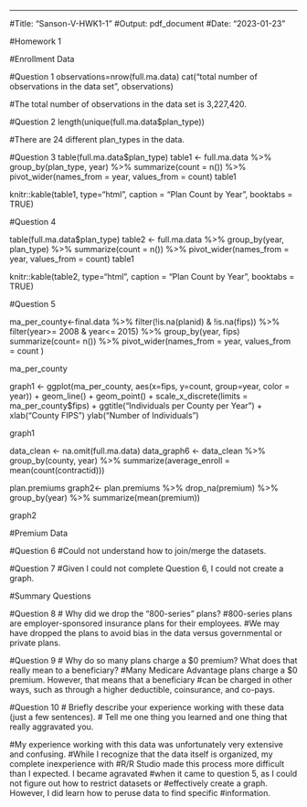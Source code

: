 ---
#Title: "Sanson-V-HWK1-1"
#Output: pdf_document
#Date: "2023-01-23"

#Homework 1

#Enrollment Data

#Question 1
observations=nrow(full.ma.data)
cat("total number of observations in the data set", observations)

#The total number of observations in the data set is 3,227,420. 

#Question 2
length(unique(full.ma.data$plan_type))

#There are 24 different plan_types in the data. 

#Question 3
table(full.ma.data$plan_type)
table1 <- full.ma.data %>%
  group_by(plan_type, year) %>%
  summarize(count = n()) %>%
  pivot_wider(names_from = year, values_from = count)
table1

knitr::kable(table1,
             type="html", caption = "Plan Count by Year", booktabs = TRUE)

#Question 4

table(full.ma.data$plan_type)
table2 <- full.ma.data %>%
  group_by(year, plan_type) %>%
  summarize(count = n()) %>%
  pivot_wider(names_from = year, values_from = count)
table1

knitr::kable(table2,
             type="html", caption = "Plan Count by Year", booktabs = TRUE)

#Question 5

ma_per_county<-final.data %>%
  filter(!is.na(planid) & !is.na(fips)) %>%
  filter(year>= 2008 &  year<= 2015) %>%
  group_by(year, fips)
  summarize(count= n())  %>%
  pivot_wider(names_from = year, values_from = count )
  
ma_per_county
  
graph1 <- ggplot(ma_per_county, aes(x=fips, y=count, group=year, color = year)) +
  geom_line() +
  geom_point() +
  scale_x_discrete(limits = ma_per_county$fips) +
  ggtitle("Individuals per County per Year ") +
  xlab("County FIPS")
  ylab("Number of Individuals")

graph1

data_clean <- na.omit(full.ma.data)
data_graph6 <- data_clean %>%
  group_by(county, year) %>%
  summarize(average_enroll = mean(count(contractid)))

plan.premiums
graph2<- plan.premiums %>%
  drop_na(premium) %>%
  group_by(year) %>%
  summarize(mean(premium))

graph2

#Premium Data

#Question 6
#Could not understand how to join/merge the datasets. 

#Question 7
#Given I could not complete Question 6, I could not create a graph. 

#Summary Questions

#Question 8
# Why did we drop the “800-series” plans?
#800-series plans are employer-sponsored insurance plans for their employees.
#We may have dropped the plans to avoid bias in the data versus governmental or private plans.  

#Question 9
# Why do so many plans charge a $0 premium? What does that really mean to a beneficiary?
#Many Medicare Advantage plans charge a $0 premium. However, that means that a beneficiary 
#can be charged in other ways, such as through a higher deductible, coinsurance, and co-pays. 

#Question 10
# Briefly describe your experience working with these data (just a few sentences). 
# Tell me one thing you learned and one thing that really aggravated you.

#My experience working with this data was unfortunately very extensive and confusing. 
#While I recognize that the data itself is organized, my complete inexperience with 
#R/R Studio made this process more difficult than I expected. I became agravated
#when it came to question 5, as I could not figure out how to restrict datasets or 
#effectively create a graph. However, I did learn how to peruse data to find specific 
#information. 

